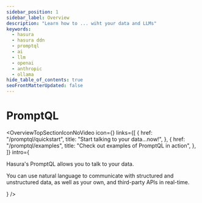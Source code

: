 ```yaml
---
sidebar_position: 1
sidebar_label: Overview
description: "Learn how to ... wiht your data and LLMs"
keywords:
  - hasura
  - hasura ddn
  - promptql
  - ai
  - llm
  - openai
  - anthropic
  - ollama
hide_table_of_contents: true
seoFrontMatterUpdated: false
---
```



# PromptQL

<OverviewTopSectionIconNoVideo
  icon={<Icon />}
  links={[
    {
      href: "/promptql/quickstart",
      title: "Start talking to your data...now!",
    },
    {
      href: "/promptql/examples",
      title: "Check out examples of PromptQL in action",
    },
  ]}
  intro={
    <div>
      <p>Hasura's PromptQL allows you to talk to your data.</p>
      <p>
        You can use natural language to communicate with structured and unstructured data, as well as your own, and third-party APIs in real-time.
      </p>
    </div>
  }
/>